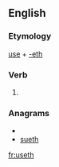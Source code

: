 ==English==

===Etymology===
[[use]] + [[-eth]]

===Verb===
{{infl|en|verb form}}

# {{archaic third-person singular of|use}}

===Anagrams===
* {{alphagram|ehstu}}
* [[sueth#English|sueth]]

[[fr:useth]]